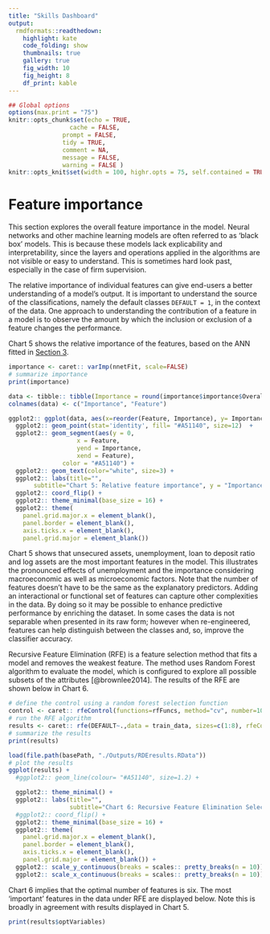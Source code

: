 ```yaml
---
title: "Skills Dashboard"
output:
  rmdformats::readthedown:
    highlight: kate
    code_folding: show
    thumbnails: true
    gallery: true
    fig_width: 10
    fig_height: 8
    df_print: kable
---
```

```r

## Global options
options(max.print = "75")
knitr::opts_chunk$set(echo = TRUE,
	             cache = FALSE,
               prompt = FALSE,
               tidy = TRUE,
               comment = NA,
               message = FALSE,
               warning = FALSE )
knitr::opts_knit$set(width = 100, highr.opts = 75, self.contained = TRUE)

```

# Feature importance {#feature}

This section explores the overall feature importance in the model. Neural networks and other machine learning models are often referred to as 'black box' models. This is because these models lack explicability and interpretability, since the layers and operations applied in the algorithms are not visible or easy to understand. This is sometimes hard look past, especially in the case of firm supervision.

The relative importance of individual features can give end-users a better understanding of a model’s output. It is important to understand the source of the classifications, namely the default classes `DEFAULT = 1`, in the context of the data. One approach to understanding the contribution of a feature in a model is to observe the amount by which the inclusion or exclusion of a feature changes the performance.

Chart 5 shows the relative importance of the features, based on the ANN fitted in [Section 3](#cv). 

```r

importance <- caret:: varImp(nnetFit, scale=FALSE)
# summarize importance
print(importance)

```

```r

data <- tibble:: tibble(Importance = round(importance$importance$Overall, 1), Feature = row.names(importance$importance))
colnames(data) <- c("Importance", "Feature")

ggplot2:: ggplot(data, aes(x=reorder(Feature, Importance), y= Importance, label=Importance)) + 
  ggplot2:: geom_point(stat='identity', fill= "#A51140", size=12)  +
  ggplot2:: geom_segment(aes(y = 0, 
                   x = Feature, 
                   yend = Importance, 
                   xend = Feature), 
               color = "#A51140") +
  ggplot2:: geom_text(color="white", size=3) + 
  ggplot2:: labs(title="", 
       subtitle="Chart 5: Relative feature importance", y = "Importance", x = NULL) +
  ggplot2:: coord_flip() + 
  ggplot2:: theme_minimal(base_size = 16) +     
  ggplot2:: theme(
    panel.grid.major.x = element_blank(),
    panel.border = element_blank(),
    axis.ticks.x = element_blank(), 
    panel.grid.major = element_blank()) 

```

Chart 5 shows that unsecured assets, unemployment, loan to deposit ratio and log assets are the most important features in the model. This illustrates the pronounced effects of unemployment and the importance considering macroeconomic as well as microeconomic factors. Note that the number of features doesn’t have to be the same as the explanatory predictors. Adding an interactional or functional set of features can capture other complexities in the data. By doing so it may be possible to enhance predictive performance by enriching the dataset. In some cases the data is not separable when presented in its raw form; however when re-engineered, features can help distinguish between the classes and, so, improve the classifier accuracy.

Recursive Feature Elimination (RFE) is a feature selection method that fits a model and removes the weakest feature. The method uses Random Forest algorithm to evaluate the model, which is configured to explore all possible subsets of the attributes [@brownlee2014]. The results of the RFE are shown below in Chart 6.


```r

# define the control using a random forest selection function
control <- caret:: rfeControl(functions=rfFuncs, method="cv", number=10)
# run the RFE algorithm
results <- caret:: rfe(DEFAULT~.,data = train_data, sizes=c(1:8), rfeControl=control)
# summarize the results
print(results)

```

```r

load(file.path(basePath, "./Outputs/RDEresults.RData"))
# plot the results
ggplot(results) + 
  #ggplot2:: geom_line(colour= "#A51140", size=1.2) + 

  ggplot2:: theme_minimal() + 
  ggplot2:: labs(title="", 
                 subtitle="Chart 6: Recursive Feature Elimination Selection", y = "Accuracy", x = "Number of Variables") +
  #ggplot2:: coord_flip() + 
  ggplot2:: theme_minimal(base_size = 16) +     
  ggplot2:: theme(
    panel.grid.major.x = element_blank(),
    panel.border = element_blank(),
    axis.ticks.x = element_blank(), 
    panel.grid.major = element_blank()) +
  ggplot2:: scale_y_continuous(breaks = scales:: pretty_breaks(n = 10))  +
  ggplot2:: scale_x_continuous(breaks = scales:: pretty_breaks(n = 10))

```

Chart 6 implies that the optimal number of features is six. The most ‘important’ features in the data under RFE are displayed below. Note this is broadly in agreement with results displayed in Chart 5.

```r

print(results$optVariables)

```


